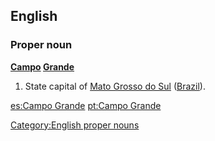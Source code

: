 ==English==

===Proper noun===
'''[[Campo]] [[Grande]]'''

# State capital of [[Mato Grosso do Sul]] ([[Brazil]]).

[[Category:English proper nouns]]

[[es:Campo Grande]]
[[pt:Campo Grande]]